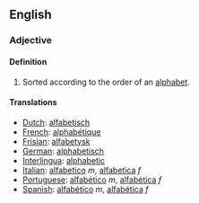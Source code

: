 == English ==

=== Adjective ===

==== Definition ====
# Sorted according to the order of an [[alphabet]].

==== Translations ====
*[[Dutch]]: [[alfabetisch]]
*[[French]]: [[alphabétique]]
*[[Frisian]]: [[alfabetysk]]
*[[German]]: [[alphabetisch]]
*[[Interlingua]]: [[alphabetic]]
*[[Italian]]:  [[alfabetico]] ''m'', [[alfabetica]] ''f''
*[[Portuguese]]: [[alfabético]] ''m'', [[alfabética]] ''f''
*[[Spanish]]: [[alfabético]] ''m'', [[alfabética]] ''f''